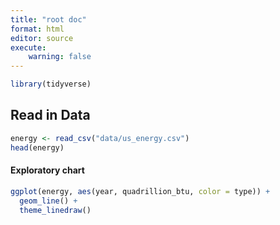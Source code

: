 ```yaml
---
title: "root doc"
format: html
editor: source
execute: 
    warning: false
---
```


```r
library(tidyverse)
```


## Read in Data

```r
energy <- read_csv("data/us_energy.csv")
head(energy)
```

#### Exploratory chart

```r
ggplot(energy, aes(year, quadrillion_btu, color = type)) +
  geom_line() +
  theme_linedraw()
```


